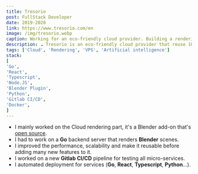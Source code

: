 ```yaml
---
title: Tresorio
post: FullStack Developer
date: 2019-2020
link: https://www.tresorio.com/en
image: /img/tresorio.webp
caption: Working for an eco-friendly cloud provider. Building a rendering system with Blender and Go.
description: ☁️ Tresorio is an eco-friendly cloud provider that reuse 100% of the heat generated by the servers.
tags: ['Cloud', 'Rendering', 'VPS', 'Artificial intelligence']
stack:
[
'Go',
'React',
'Typescript',
'Node.JS',
'Blender Plugin',
'Python',
'Gitlab CI/CD',
'Docker',
]
---
```


- I mainly worked on the Cloud rendering part, it's a Blender add-on that's [open source](https://github.com/Tresorio/pablo).
- I had to work on a **Go** backend server that renders **Blender** scenes.
- I improved the performance, scalability and make it reusable before adding many new features to it.
- I worked on a new **Gitlab CI/CD** pipeline for testing all micro-services.
- I automated deployment for services (**Go**, **React**, **Typescript**, **Python**...).
